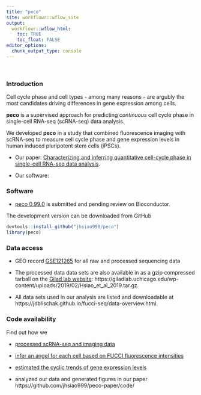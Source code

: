 ```yaml
---
title: "peco"
site: workflowr::wflow_site
output:
  workflowr::wflow_html:
    toc: TRUE
    toc_float: FALSE
editor_options:
  chunk_output_type: console
---
```


$~$

### Introduction

Cell cycle phase and cell types - among many reasons - are argubly the most candidates driving differences in gene expression among cells. 

__peco__ is a supervised approach for predicting _continuous_ cell cycle phase in single-cell RNA-seq (scRNA-seq) data analysis. 

We developed __peco__ in a study that combined fluorescence imaging with scRNA-seq to measure cell cycle phase and gene expression levels in human induced pluripotent stem cells (iPSCs). 


* Our paper: [Characterizing and inferring quantitative cell-cycle phase in single-cell RNA-seq data analysis](doi.org/10.1101/526848).

* Our software: 


### Software

* [peco 0.99.0](https://github.com/jhsiao999/peco) is submitted and pending review on Bioconductor.

The development version can be downloaded from GitHub

```r
devtools::install_github("jhsiao999/peco")
library(peco)
```


### Data access

* GEO record [GSE121265](http://www.ncbi.nlm.nih.gov/ geo/query/acc.cgi?acc=GSE121265) 
for all raw and processed sequencing data

* The processed data data sets are also available in as a gzip compressed 
tarball on the [Gilad lab website](https://giladlab.uchicago.edu/data/): https://giladlab.uchicago.edu/wp-content/uploads/2019/02/Hsiao_et_al_2019.tar.gz.

* All data sets used in our analysis are listed and downloadable at https://jdblischak.github.io/fucci-seq/data-overview.html.


### Code availability

Find out how we 

* [processed scRNA-seq and imaging data](access_data.html)

* [infer an angel for each cell based on FUCCI fluorescence intensities](https://jdblischak.github.io/fucci-seq/images-circle-ordering-eval.html)

* [estimated the cyclic trends of gene expression levels](https://jdblischak.github.io/fucci-seq/npreg-trendfilter-quantile.html)

* analyzed our data and generated figures in our paper 
https://github.com/jhsiao999/peco-paper/code/

    












